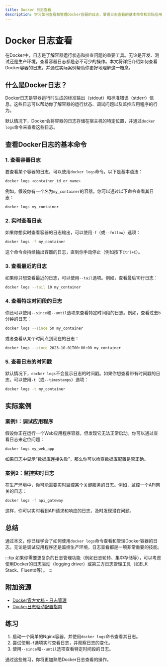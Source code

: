 ```yaml
---
title: Docker 日志查看
description: 学习如何查看和管理Docker容器的日志，掌握日志查看的基本命令和实际应用场景。
---
```


# Docker 日志查看

在Docker中，日志是了解容器运行状态和排查问题的重要工具。无论是开发、测试还是生产环境，查看容器日志都是必不可少的操作。本文将详细介绍如何查看Docker容器的日志，并通过实际案例帮助你更好地理解这一概念。

## 什么是Docker日志？

Docker日志是容器运行时生成的标准输出（stdout）和标准错误（stderr）信息。这些日志可以帮助你了解容器的运行状态、调试问题以及监控应用程序的行为。

默认情况下，Docker会将容器的日志存储在宿主机的特定位置，并通过`docker logs`命令来查看这些日志。

## 查看Docker日志的基本命令

### 1. 查看容器日志

要查看某个容器的日志，可以使用`docker logs`命令。以下是基本语法：

```bash
docker logs <container_id_or_name>
```

例如，假设你有一个名为`my_container`的容器，你可以通过以下命令查看其日志：

```bash
docker logs my_container
```

### 2. 实时查看日志

如果你想实时查看容器的日志输出，可以使用`-f`（或`--follow`）选项：

```bash
docker logs -f my_container
```

这个命令会持续输出容器的日志，直到你手动停止（例如按下`Ctrl+C`）。

### 3. 查看最近的日志

如果你只想查看最近的日志，可以使用`--tail`选项。例如，查看最后10行日志：

```bash
docker logs --tail 10 my_container
```

### 4. 查看特定时间段的日志

你还可以使用`--since`和`--until`选项来查看特定时间段的日志。例如，查看过去5分钟的日志：

```bash
docker logs --since 5m my_container
```

或者查看从某个时间点到现在的日志：

```bash
docker logs --since 2023-10-01T00:00:00 my_container
```

### 5. 查看日志的时间戳

默认情况下，`docker logs`不会显示日志的时间戳。如果你想查看带有时间戳的日志，可以使用`-t`（或`--timestamps`）选项：

```bash
docker logs -t my_container
```

## 实际案例

### 案例1：调试应用程序

假设你正在运行一个Web应用程序容器，但发现它无法正常启动。你可以通过查看日志来定位问题：

```bash
docker logs my_web_app
```

如果日志中显示“数据库连接失败”，那么你可以检查数据库配置是否正确。

### 案例2：监控实时日志

在生产环境中，你可能需要实时监控某个关键服务的日志。例如，监控一个API网关的日志：

```bash
docker logs -f api_gateway
```

这样，你可以实时看到API请求和响应的日志，及时发现潜在问题。

## 总结

通过本文，你已经学会了如何使用`docker logs`命令查看和管理Docker容器的日志。无论是调试应用程序还是监控生产环境，日志查看都是一项非常重要的技能。

:::tip
如果你需要更复杂的日志管理功能（例如日志轮转、集中存储等），可以考虑使用Docker的日志驱动（logging driver）或第三方日志管理工具（如ELK Stack、Fluentd等）。
:::

## 附加资源

- [Docker官方文档 - 日志管理](https://docs.docker.com/config/containers/logging/)
- [Docker日志驱动配置指南](https://docs.docker.com/config/containers/logging/configure/)

## 练习

1. 启动一个简单的Nginx容器，并使用`docker logs`命令查看其日志。
2. 尝试使用`-f`选项实时查看日志，并观察日志的变化。
3. 使用`--since`和`--until`选项查看特定时间段的日志。

通过这些练习，你将更加熟悉Docker日志查看的操作。